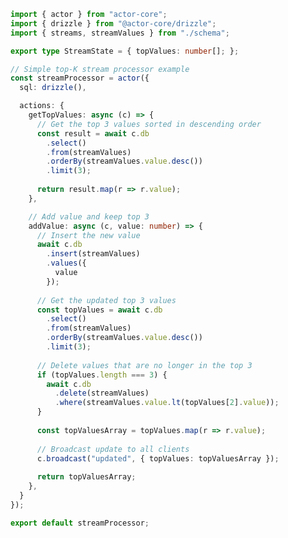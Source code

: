 ```typescript
import { actor } from "actor-core";
import { drizzle } from "@actor-core/drizzle";
import { streams, streamValues } from "./schema";

export type StreamState = { topValues: number[]; };

// Simple top-K stream processor example
const streamProcessor = actor({
  sql: drizzle(),

  actions: {
    getTopValues: async (c) => {
      // Get the top 3 values sorted in descending order
      const result = await c.db
        .select()
        .from(streamValues)
        .orderBy(streamValues.value.desc())
        .limit(3);
      
      return result.map(r => r.value);
    },

    // Add value and keep top 3
    addValue: async (c, value: number) => {
      // Insert the new value
      await c.db
        .insert(streamValues)
        .values({
          value
        });
      
      // Get the updated top 3 values
      const topValues = await c.db
        .select()
        .from(streamValues)
        .orderBy(streamValues.value.desc())
        .limit(3);
      
      // Delete values that are no longer in the top 3
      if (topValues.length === 3) {
        await c.db
          .delete(streamValues)
          .where(streamValues.value.lt(topValues[2].value));
      }
      
      const topValuesArray = topValues.map(r => r.value);
      
      // Broadcast update to all clients
      c.broadcast("updated", { topValues: topValuesArray });
      
      return topValuesArray;
    },
  }
});

export default streamProcessor;
```
